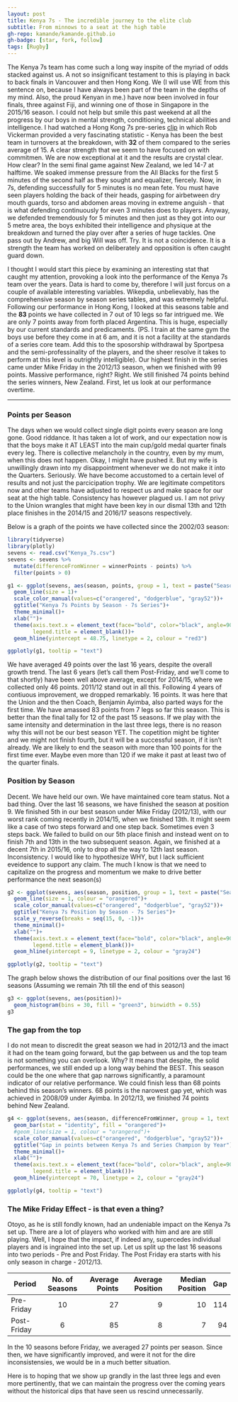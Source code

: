 ---
layout: post
title: Kenya 7s - The incredible journey to the elite club
subtitle: From minnows to a seat at the high table
gh-repo: kamande/kamande.github.io
gh-badge: [star, fork, follow]
tags: [Rugby]
---



The Kenya 7s team has come such a long way inspite of the myriad of odds stacked against us. A not so insignificant testament to this is playing in back to back finals in Vancouver and then Hong Kong. We (I will use WE from this sentence on, because I have always been part of the team in the depths of my mind. Also, the proud Kenyan in me.) have now been involved in four finals, three against Fiji, and winning one of those in Singapore in the 2015/16 season. I could not help but smile this past weekend at all the progress by our boys in mental strength, conditioning, technical abilities and intelligence. I had watched a Hong Kong 7s pre-series [clip](https://www.youtube.com/watch?v=uP0t2588w-M) in which Rob Vickerman provided a very fascinating statistic - Kenya has been the best team in turnovers at the breakdown, with **32** of them compared to the series average of 15. A clear strength that we seem to have focused on with commitmen. We are now exceptional at it and the results are crystal clear. How clear? In the semi final game against New Zealand, we led 14-7 at halftime. We soaked immense pressure from the All Blacks for the first 5 minutes of the second half as they sought and equalizer, fiercely. Now, in 7s, defending successfully for 5 minutes is no mean fete. You must have seen players holding the back of their heads, gasping for airbetween dry mouth guards, torso and abdomen areas moving in extreme anguish - that is what defending continuously for even 3 minutes does to players. Anyway, we defended tremendously for 5 minutes and then just as they got into our 5 metre area, the boys exhibited their intelligence and physique at the breakdown and turned the play over after a series of huge tackles. One pass out by Andrew, and big Will was off. Try. It is not a coincidence. It is a strength the team has worked on deliberately and opposition is often caught guard down.

I thought I would start this piece by examining an interesting stat that caught my attention, provoking a look into the performance of the Kenya 7s team over the years. Data is hard to come by, therefore I will just forcus on a couple of available interesting variables. Wikepdia, unbelievably, has the comprehensive season by season series tables, and was extremely helpful. Following our performance in Hong Kong, I looked at this seasons table and the **83** points we have collected in 7 out of 10 legs so far intrigued me. We are only 7 points away from forth placed Argentina. This is huge, especially by our current standards and predicaments. (PS. I train at the same gym the boys use before they come in at 6 am, and it is not a facility at the standards of a series core team. Add this to the sposorship withdrawal by Sportpesa and the semi-professinality of the players, and the sheer resolve it takes to perform at this level is outrightly intelligible). Our highest finish in the series came under Mike Friday in the 2012/13 season, when we finished with 99 points. Massive performance, right? Right. We still finished 74 points behind the series winners, New Zealand. First, let us look at our performance overtime.

---

### Points per Season
The days when we would collect single digit points every season are long gone. Good riddance. It has taken a lot of work, and our expectation now is that the boys make it AT LEAST into the main cup/gold medal quarter finals every leg. There is collective melancholy in the country, even by my mum, when this does not happen. Okay, I might have pushed it. But my wife is unwillingly drawn into my disappointment whenever we do not make it into the Quarters. Seriously. We have become accustomed to a certain level of results and not just the parcicipation trophy. We are legitimate competitors now and other teams have adjusted to respect us and make space for our seat at the high table. Consistency has however plagued us. I am not privy to the Union wrangles that might have been key in our dismal 13th and 12th place finishes in the 2014/15 and 2016/17 seasons respectively.

Below is a graph of the points we have collected since the 2002/03 season:
```{r results='hide', message=FALSE, warning=FALSE, echo=FALSE}
library(tidyverse)
library(plotly)
sevens <- read.csv("Kenya_7s.csv")
sevens <- sevens %>% 
  mutate(differenceFromWinner = winnerPoints - points) %>% 
  filter(points > 0)

g1 <- ggplot(sevens, aes(season, points, group = 1, text = paste("Season: ", season, "<br> Points:", points))) +
  geom_line(size = 1)+
  scale_color_manual(values=c("orangered", "dodgerblue", "gray52"))+
  ggtitle("Kenya 7s Points by Season - 7s Series")+
  theme_minimal()+
  xlab("")+
  theme(axis.text.x = element_text(face="bold", color="black", angle=90),
        legend.title = element_blank())+
  geom_hline(yintercept = 48.75, linetype = 2, colour = "red3")

ggplotly(g1, tooltip = "text")
```

We have averaged 49 points over the last 16 years, despite the overall growth trend. The last 6 years (let's call them Post-Friday, and we'll come to that shortly) have been well above average, except for 2014/15, where we collected only 46 points. 2011/12 stand out in all this. Following 4 years of contiuous improvement, we dropped remarkably. 16 points. It was here that the Union and the then Coach, Benjamin Ayimba, also parted ways for the first time. We have amassed 83 points from 7 legs so far this season. This is better than the final tally for 12 of the past 15 seasons. If we play with the same intensity and determination in the last three legs, there is no reason why this will not be our best season YET. The copetition might be tighter and we might not finish fourth, but it will be a successful season, if it isn't already. We are likely to end the season with more than 100 points for the first time ever. Maybe even more than 120 if we make it past at least two of the quarter finals.

### Position by Season
Decent. We have held our own. We have maintained core team status. Not a bad thing. Over the last 16 seasons, we have finished the season at position 9. We finished 5th in our best season under Mike Friday (2012/13), with our worst rank coming recently in 2014/15, when we finished 13th. It might seem like a case of two steps forward and one step back. Sometimes even 3 steps back. We failed to build on our 5th place finish and instead went on to finish 7th and 13th in the two subsequent season. Again, we finished at a decent 7th in 2015/16, only to drop all the way to 12th last season. Inconsistency. I would like to hypothesize WHY, but I lack sufficient eveidence to support any claim. The much I know is that we need to capitalize on the progress and momentum we make to drive better performance the next season(s)


```{r, echo=FALSE}
g2 <- ggplot(sevens, aes(season, position, group = 1, text = paste("Season: ", season, "<br> Position:", position))) +
  geom_line(size = 1, colour = "orangered")+
  scale_color_manual(values=c("orangered", "dodgerblue", "gray52"))+
  ggtitle("Kenya 7s Position by Season - 7s Series")+
  scale_y_reverse(breaks = seq(15, 0, -1))+
  theme_minimal()+
  xlab("")+
  theme(axis.text.x = element_text(face="bold", color="black", angle=90),
        legend.title = element_blank())+
  geom_hline(yintercept = 9, linetype = 2, colour = "gray24")

ggplotly(g2, tooltip = "text")
```




The graph below shows the distribution of our final positions over the last 16 seasons (Assuming we remain 7th till the end of this season)


```{r, echo=FALSE}
g3 <- ggplot(sevens, aes(position))+
  geom_histogram(bins = 30, fill = "green3", binwidth = 0.55)
g3
```


### The gap from the top
I do not mean to discredit the great season we had in 2012/13 and the imact it had on the team going forward, but the gap between us and the top team is not something you can overlook. Why? It means that despite, the solid performances, we still ended up a long way behind the BEST. This season could be the one where that gap narrows significantly, a paramount indicator of our relative performance. We could finish less than 68 points behind this season's winners. 68 points is the narowest gap yet, which was achieved in 2008/09 under Ayimba. In 2012/13, we finished 74 points behind New Zealand.


```{r, echo=FALSE}
g4 <- ggplot(sevens, aes(season, differenceFromWinner, group = 1, text = paste("Season: ", season, "<br> Gap:", differenceFromWinner))) +
  geom_bar(stat = "identity", fill = "orangered")+
  #geom_line(size = 1, colour = "orangered")+
  scale_color_manual(values=c("orangered", "dodgerblue", "gray52"))+
  ggtitle("Gap in points between Kenya 7s and Series Champion by Year")+
  theme_minimal()+
  xlab("")+
  theme(axis.text.x = element_text(face="bold", color="black", angle=90),
        legend.title = element_blank())+
  geom_hline(yintercept = 70, linetype = 2, colour = "gray24")

ggplotly(g4, tooltip = "text")

```


### The Mike Friday Effect - is that even a thing?
Otoyo, as he is still fondly known, had an undeniable impact on the Kenya 7s set up. There are a lot of players who worked with him and are are still playing. Well, I hope that the impact, if indeed any, supercedes individual players and is ingrained into the set up. Let us split up the last 16 seasons into two periods - Pre and Post Friday. The Post Friday era starts with his only season in charge - 2012/13.

| Period        | No. of Seasons| Average Points | Average Position | Median Position | Gap |
| ------------- |:-------------:| --------------:| ---------------: | ---------------:| ---:|
| Pre-Friday    |     10        |       27       |        9         |       10        | 114 |
| Post-Friday   |     6         |       85       |        8         |        7        |  94 |

In the 10 seasons before Friday, we averaged 27 points per season. Since then, we have significantly improved, and were it not for the dire inconsistensies, we would be in a much better situation.

Here is to hoping that we show up grandly in the last three legs and even more pertinently, that we can maintain the progress over the coming years without the historical dips that have seen us rescind unnecessarily.


